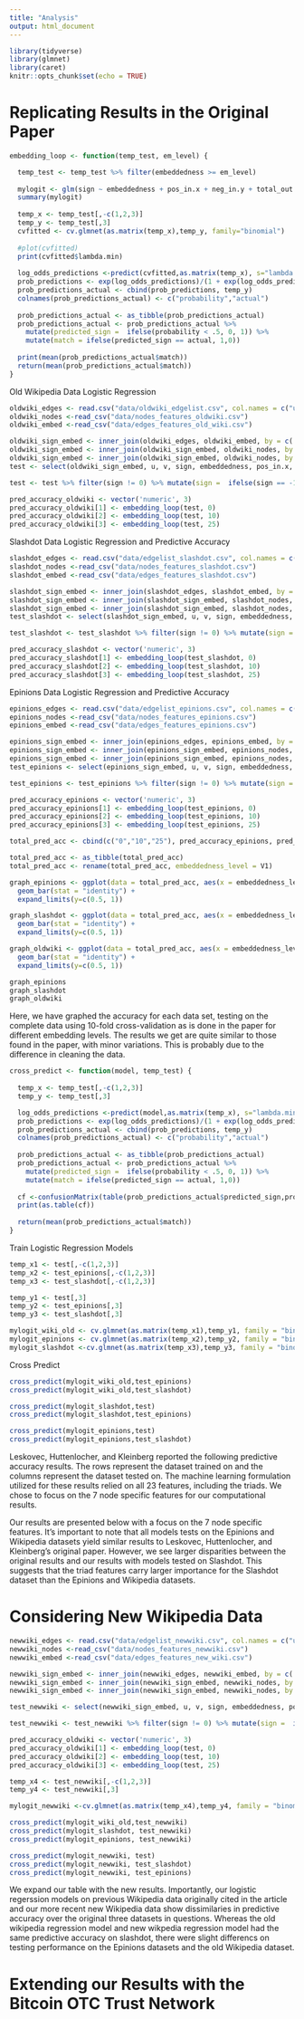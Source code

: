 ```yaml
---
title: "Analysis"
output: html_document
---
```


```r
library(tidyverse)
library(glmnet)
library(caret)
knitr::opts_chunk$set(echo = TRUE)
```

# Replicating Results in the Original Paper

```r
embedding_loop <- function(temp_test, em_level) {

  temp_test <- temp_test %>% filter(embeddedness >= em_level)
  
  mylogit <- glm(sign ~ embeddedness + pos_in.x + neg_in.y + total_out.x + total_in.y + pos_out.x + neg_out.y, data = temp_test, family = "binomial")
  summary(mylogit)
  
  temp_x <- temp_test[,-c(1,2,3)]
  temp_y <- temp_test[,3]
  cvfitted <- cv.glmnet(as.matrix(temp_x),temp_y, family="binomial")
  
  #plot(cvfitted)
  print(cvfitted$lambda.min)
  
  log_odds_predictions <-predict(cvfitted,as.matrix(temp_x), s="lambda.min")
  prob_predictions <- exp(log_odds_predictions)/(1 + exp(log_odds_predictions))
  prob_predictions_actual <- cbind(prob_predictions, temp_y)
  colnames(prob_predictions_actual) <- c("probability","actual")
  
  prob_predictions_actual <- as_tibble(prob_predictions_actual)
  prob_predictions_actual <- prob_predictions_actual %>%
    mutate(predicted_sign =  ifelse(probability < .5, 0, 1)) %>%
    mutate(match = ifelse(predicted_sign == actual, 1,0))
  
  print(mean(prob_predictions_actual$match))
  return(mean(prob_predictions_actual$match))
}
```

Old Wikipedia Data Logistic Regression

```r
oldwiki_edges <- read.csv("data/oldwiki_edgelist.csv", col.names = c("u", "v", "sign"))
oldwiki_nodes <-read_csv("data/nodes_features_oldwiki.csv")
oldwiki_embed <-read_csv("data/edges_features_old_wiki.csv")

oldwiki_sign_embed <- inner_join(oldwiki_edges, oldwiki_embed, by = c('u'='u', 'v' = 'v'))
oldwiki_sign_embed <- inner_join(oldwiki_sign_embed, oldwiki_nodes, by = c('u' = 'node_id'))
oldwiki_sign_embed <- inner_join(oldwiki_sign_embed, oldwiki_nodes, by = c('v' = 'node_id'))
test <- select(oldwiki_sign_embed, u, v, sign, embeddedness, pos_in.x, neg_in.y, total_out.x, total_in.y, pos_out.x, neg_out.y)

test <- test %>% filter(sign != 0) %>% mutate(sign =  ifelse(sign == -1, 0, 1))

pred_accuracy_oldwiki <- vector('numeric', 3)
pred_accuracy_oldwiki[1] <- embedding_loop(test, 0)
pred_accuracy_oldwiki[2] <- embedding_loop(test, 10)
pred_accuracy_oldwiki[3] <- embedding_loop(test, 25)
```


Slashdot Data Logistic Regression and Predictive Accuracy

```r
slashdot_edges <- read.csv("data/edgelist_slashdot.csv", col.names = c("u", "v", "sign"))
slashdot_nodes <-read_csv("data/nodes_features_slashdot.csv")
slashdot_embed <-read_csv("data/edges_features_slashdot.csv")

slashdot_sign_embed <- inner_join(slashdot_edges, slashdot_embed, by = c('u'='u', 'v' = 'v'))
slashdot_sign_embed <- inner_join(slashdot_sign_embed, slashdot_nodes, by = c('u' = 'node_id'))
slashdot_sign_embed <- inner_join(slashdot_sign_embed, slashdot_nodes, by = c('v' = 'node_id'))
test_slashdot <- select(slashdot_sign_embed, u, v, sign, embeddedness, pos_in.x, neg_in.y, total_out.x, total_in.y, pos_out.x, neg_out.y)

test_slashdot <- test_slashdot %>% filter(sign != 0) %>% mutate(sign =  ifelse(sign == -1, 0, 1))

pred_accuracy_slashdot <- vector('numeric', 3)
pred_accuracy_slashdot[1] <- embedding_loop(test_slashdot, 0)
pred_accuracy_slashdot[2] <- embedding_loop(test_slashdot, 10)
pred_accuracy_slashdot[3] <- embedding_loop(test_slashdot, 25)
```

Epinions Data Logistic Regression and Predictive Accuracy

```r
epinions_edges <- read.csv("data/edgelist_epinions.csv", col.names = c("u", "v", "sign"))
epinions_nodes <-read_csv("data/nodes_features_epinions.csv")
epinions_embed <-read_csv("data/edges_features_epinions.csv")

epinions_sign_embed <- inner_join(epinions_edges, epinions_embed, by = c('u'='u', 'v' = 'v'))
epinions_sign_embed <- inner_join(epinions_sign_embed, epinions_nodes, by = c('u' = 'node_id'))
epinions_sign_embed <- inner_join(epinions_sign_embed, epinions_nodes, by = c('v' = 'node_id'))
test_epinions <- select(epinions_sign_embed, u, v, sign, embeddedness, pos_in.x, neg_in.y, total_out.x, total_in.y, pos_out.x, neg_out.y)

test_epinions <- test_epinions %>% filter(sign != 0) %>% mutate(sign =  ifelse(sign == -1, 0, 1))

pred_accuracy_epinions <- vector('numeric', 3)
pred_accuracy_epinions[1] <- embedding_loop(test_epinions, 0)
pred_accuracy_epinions[2] <- embedding_loop(test_epinions, 10)
pred_accuracy_epinions[3] <- embedding_loop(test_epinions, 25)
```

```r
total_pred_acc <- cbind(c("0","10","25"), pred_accuracy_epinions, pred_accuracy_slashdot, pred_accuracy_oldwiki)

total_pred_acc <- as_tibble(total_pred_acc)
total_pred_acc <- rename(total_pred_acc, embeddedness_level = V1)

graph_epinions <- ggplot(data = total_pred_acc, aes(x = embeddedness_level, y = pred_accuracy_epinions)) + 
  geom_bar(stat = "identity") + 
  expand_limits(y=c(0.5, 1))

graph_slashdot <- ggplot(data = total_pred_acc, aes(x = embeddedness_level, y = pred_accuracy_slashdot)) + 
  geom_bar(stat = "identity") + 
  expand_limits(y=c(0.5, 1))

graph_oldwiki <- ggplot(data = total_pred_acc, aes(x = embeddedness_level, y = pred_accuracy_oldwiki)) + 
  geom_bar(stat = "identity") + 
  expand_limits(y=c(0.5, 1))

graph_epinions
graph_slashdot
graph_oldwiki
```
Here, we have graphed the accuracy for each data set, testing on the complete data using 10-fold cross-validation as is done in the paper for different embedding levels. The results we get are quite similar to those found in the paper, with minor variations. This is probably due to the difference in cleaning the data. 

```r
cross_predict <- function(model, temp_test) {
  
  temp_x <- temp_test[,-c(1,2,3)]
  temp_y <- temp_test[,3]

  log_odds_predictions <-predict(model,as.matrix(temp_x), s="lambda.min")
  prob_predictions <- exp(log_odds_predictions)/(1 + exp(log_odds_predictions))
  prob_predictions_actual <- cbind(prob_predictions, temp_y)
  colnames(prob_predictions_actual) <- c("probability","actual")
  
  prob_predictions_actual <- as_tibble(prob_predictions_actual)
  prob_predictions_actual <- prob_predictions_actual %>%
    mutate(predicted_sign =  ifelse(probability < .5, 0, 1)) %>%
    mutate(match = ifelse(predicted_sign == actual, 1,0))
    
  cf <-confusionMatrix(table(prob_predictions_actual$predicted_sign,prob_predictions_actual$actual))
  print(as.table(cf))
  
  return(mean(prob_predictions_actual$match))
}
```

Train Logistic Regression Models

```r
temp_x1 <- test[,-c(1,2,3)]
temp_x2 <- test_epinions[,-c(1,2,3)]
temp_x3 <- test_slashdot[,-c(1,2,3)]

temp_y1 <- test[,3]
temp_y2 <- test_epinions[,3]
temp_y3 <- test_slashdot[,3]

mylogit_wiki_old <- cv.glmnet(as.matrix(temp_x1),temp_y1, family = "binomial")
mylogit_epinions <- cv.glmnet(as.matrix(temp_x2),temp_y2, family = "binomial")
mylogit_slashdot <-cv.glmnet(as.matrix(temp_x3),temp_y3, family = "binomial")
```

Cross Predict 

```r
cross_predict(mylogit_wiki_old,test_epinions)
cross_predict(mylogit_wiki_old,test_slashdot)

cross_predict(mylogit_slashdot,test)
cross_predict(mylogit_slashdot,test_epinions)

cross_predict(mylogit_epinions,test)
cross_predict(mylogit_epinions,test_slashdot)
```

Leskovec, Huttenlocher, and Kleinberg reported the following predictive accuracy results. The rows represent the dataset trained on and the columns represent the dataset tested on. The machine learning formulation utilized for these results relied on all 23 features, including the triads. We chose to focus on the 7 node specific features for our computational results. 

\begin{table}[]
\begin{tabular}{llll}
          & Epinions & Slashdot & Wikipedia \\
Epinions  & 0.9342   & 0.9289   & 0.7722    \\
Slashdot  & 0.9249   & 0.9351   & 0.7717    \\
Wikipedia & 0.9272   & 0.9260   & 0.8021   
\end{tabular}
\end{table}

Our results are presented below with a focus on the 7 node specific features. It's important to note that all models tests on the Epinions and Wikipedia datasets yield similar results to Leskovec, Huttenlocher, and Kleinberg's original paper. However, we see larger disparities between the original results and our results with models tested on Slashdot. This suggests that the triad features carry larger importance for the Slashdot dataset than the Epinions and Wikipedia datasets. 

\begin{table}[]
\begin{tabular}{llll}
          & Epinions & Slashdot & Wikipedia \\
Epinions  & 0.8991   & 0.8125   & 0.7956    \\
Slashdot  & 0.8916   & 0.8424   & 0.7870    \\
Wikipedia & 0.9249   & 0.8446   & 0.8549   
\end{tabular}
\end{table}

# Considering New Wikipedia Data

```r
newwiki_edges <- read.csv("data/edgelist_newwiki.csv", col.names = c("u", "v", "sign"))
newwiki_nodes <-read_csv("data/nodes_features_newwiki.csv")
newwiki_embed <-read_csv("data/edges_features_new_wiki.csv")

newwiki_sign_embed <- inner_join(newwiki_edges, newwiki_embed, by = c('u'='u', 'v' = 'v'))
newwiki_sign_embed <- inner_join(newwiki_sign_embed, newwiki_nodes, by = c('u' = 'node_id'))
newwiki_sign_embed <- inner_join(newwiki_sign_embed, newwiki_nodes, by = c('v' = 'node_id'))

test_newwiki <- select(newwiki_sign_embed, u, v, sign, embeddedness, pos_in.x, neg_in.y, total_out.x, total_in.y, pos_out.x, neg_out.y)

test_newwiki <- test_newwiki %>% filter(sign != 0) %>% mutate(sign =  ifelse(sign == -1, 0, 1))

pred_accuracy_oldwiki <- vector('numeric', 3)
pred_accuracy_oldwiki[1] <- embedding_loop(test, 0)
pred_accuracy_oldwiki[2] <- embedding_loop(test, 10)
pred_accuracy_oldwiki[3] <- embedding_loop(test, 25)
```

```r
temp_x4 <- test_newwiki[,-c(1,2,3)]
temp_y4 <- test_newwiki[,3]

mylogit_newwiki <-cv.glmnet(as.matrix(temp_x4),temp_y4, family = "binomial")

cross_predict(mylogit_wiki_old,test_newwiki)
cross_predict(mylogit_slashdot, test_newwiki)
cross_predict(mylogit_epinions, test_newwiki)

cross_predict(mylogit_newwiki, test)
cross_predict(mylogit_newwiki, test_slashdot)
cross_predict(mylogit_newwiki, test_epinions)
```

We expand our table with the new results. Importantly, our logistic regerssion models on previous Wikipedia data originally cited in the article and our more recent new Wikipedia data show dissimilaries in predictive accuracy over the original three datasets in questions. Whereas the old wikipedia regression model and new wikpedia regression model had the same predictive accuracy on slashdot, there were slight differencs on testing performance on the Epinions datasets and the old Wikipedia dataset. 

\begin{table}[]
\begin{tabular}{lllll}
              & Epinions & Slashdot & Wikipedia & New Wikipedia \\
Epinions      & 0.8991   & 0.8125   & 0.7956    & 0.8270        \\
Slashdot      & 0.8916   & 0.8424   & 0.7870    & 0.9105        \\
Wikipedia     & 0.9249   & 0.8446   & 0.8549    & 0.9046        \\
New Wikipedia & 0.8921   & 0.8447   & 0.9378    & 0.9378       
\end{tabular}
\end{table}

# Extending our Results with the Bitcoin OTC Trust Network
